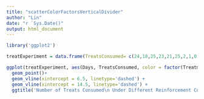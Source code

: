 ```yaml
---
title: "scatterColorFactorsVerticalDivider"
author: "Lin"
date: "r `Sys.Date()"
output: html_document
---
```

```r
library('ggplot2')

treatExperiment = data.frame(TreatsConsumed= c(24,18,25,23,21,25,2,1,0,2,3,2,0,0,30,25,28,24), TreatmentPeriod=c(rep("Before",6), rep("During",8), rep("After",4)), Days=factor(1:18))

ggplot(treatExperiment, aes(Days, TreatsConsumed, color = factor(TreatmentPeriod)))+
  geom_point()+
  geom_vline(xintercept = 6.5, linetype='dashed') +
  geom_vline(xintercept = 14.5, linetype='dashed') +
  ggtitle('Number of Treats Consumed\n Under Different Reinforcement Contingencies')
```